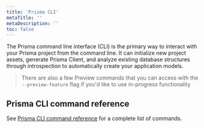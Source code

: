 ```yaml
---
title: 'Prisma CLI'
metaTitle: ''
metaDescription: ''
toc: false
---
```


<TopBlock>

The Prisma command line interface (CLI) is the primary way to interact with your Prisma project from the command line. It can initialize new project assets, generate Prisma Client, and analyze existing database structures through introspection to automatically create your application models.

> There are also a few Preview commands that you can access with the `--preview-feature` flag if you'd like to use in-progress functionality

</TopBlock>

## Prisma CLI command reference

See [Prisma CLI command reference](/reference/api-reference/prisma-cli/command-reference) <span class="api"></span> for a complete list of commands.
